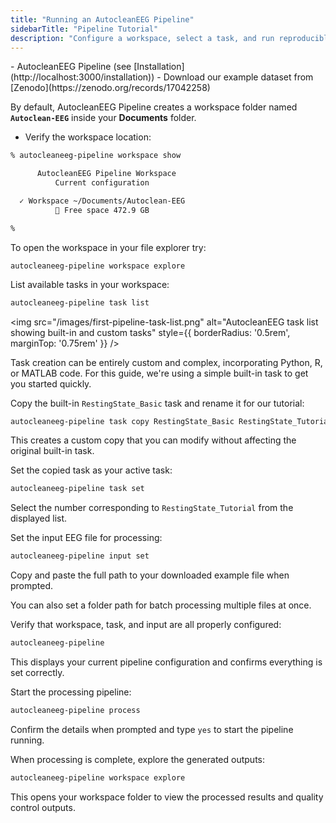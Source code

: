 ```yaml
---
title: "Running an AutocleanEEG Pipeline"
sidebarTitle: "Pipeline Tutorial"
description: "Configure a workspace, select a task, and run reproducible EEG preprocessing with clear quality-control (QC) outputs."
---
```


<Steps>
<Step title="Prerequisites">
  - AutocleanEEG Pipeline (see [Installation](http://localhost:3000/installation))
  - Download our example dataset from [Zenodo](https://zenodo.org/records/17042258)
</Step>

<Step title="Check Workspace Location">

By default, AutocleanEEG Pipeline creates a workspace folder named **`Autoclean-EEG`** inside your **Documents** folder.

* Verify the workspace location:

```bash
% autocleaneeg-pipeline workspace show

      AutocleanEEG Pipeline Workspace                                             
          Current configuration                                      

  ✓ Workspace ~/Documents/Autoclean-EEG                              
          💾 Free space 472.9 GB                                      

% 
```

<Tip>
To open the workspace in your file explorer try:

`autocleaneeg-pipeline workspace explore`
</Tip>

</Step>

<Step title="List Tasks">

List available tasks in your workspace:

```bash
autocleaneeg-pipeline task list
```

<img src="/images/first-pipeline-task-list.png" alt="AutocleanEEG task list showing built-in and custom tasks" style={{ borderRadius: '0.5rem', marginTop: '0.75rem' }} />

<Tip>
Task creation can be entirely custom and complex, incorporating Python, R, or MATLAB code. For this guide, we're using a simple built-in task to get you started quickly.
</Tip>

</Step>

<Step title="Copy Task">

Copy the built-in `RestingState_Basic` task and rename it for our tutorial:

```bash
autocleaneeg-pipeline task copy RestingState_Basic RestingState_Tutorial
```

This creates a custom copy that you can modify without affecting the original built-in task.

</Step>

<Step title="Set Active Task">

Set the copied task as your active task:

```bash
autocleaneeg-pipeline task set
```

Select the number corresponding to `RestingState_Tutorial` from the displayed list.

</Step>

<Step title="Set Input File">

Set the input EEG file for processing:

```bash
autocleaneeg-pipeline input set
```

Copy and paste the full path to your downloaded example file when prompted.

<Tip>
You can also set a folder path for batch processing multiple files at once.
</Tip>

</Step>

<Step title="Confirm Configuration">

Verify that workspace, task, and input are all properly configured:

```bash
autocleaneeg-pipeline
```

This displays your current pipeline configuration and confirms everything is set correctly.

</Step>

<Step title="Run Pipeline">

Start the processing pipeline:

```bash
autocleaneeg-pipeline process
```

Confirm the details when prompted and type `yes` to start the pipeline running.

</Step>

<Step title="View Outputs">

When processing is complete, explore the generated outputs:

```bash
autocleaneeg-pipeline workspace explore
```

This opens your workspace folder to view the processed results and quality control outputs.

</Step>

</Steps>